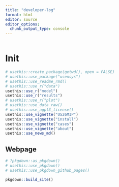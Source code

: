 ```yaml
---
title: "developer-log"
format: html
editor: source
editor_options: 
  chunk_output_type: console
---
```


```r

```

# Init

```r
# usethis::create_package(getwd(), open = FALSE)
# usethis::use_package("usensys")
# usethis::use_readme_rmd()
# usethis::use_r("data")
usethis::use_r("model")
usethis::use_r("results")
# usethis::use_r("plot")
# usethis::use_data_raw()
# usethis::use_agpl3_license()
usethis::use_vignette("US26MIP")
usethis::use_vignette("install")
usethis::use_vignette("cases")
usethis::use_vignette("about")
usethis::use_news_md()

```


## Webpage
```r
# ?pkgdown::as_pkgdown()
# usethis::use_pkgdown()
# usethis::use_pkgdown_github_pages()

pkgdown::build_site()


```

